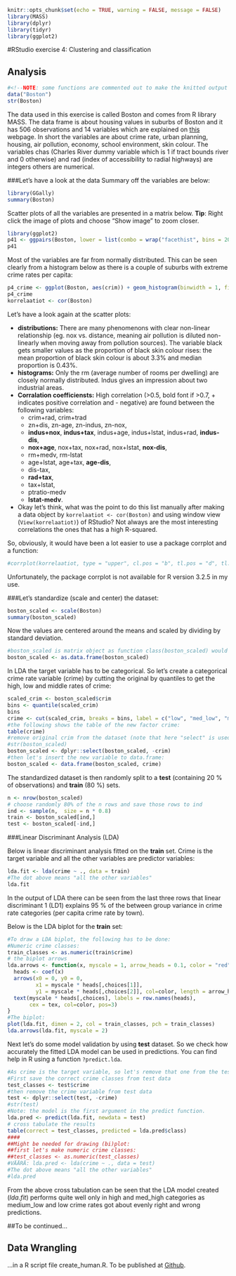 <!-- 
---
title: "RStudio exercise 4: Clustering and classification"
author: "Hans Hellén"
date: "Wed Nov 29 22:56:57 2017"
output: html_document
---
-->

```r
knitr::opts_chunk$set(echo = TRUE, warning = FALSE, message = FALSE)
library(MASS)
library(dplyr)
library(tidyr)
library(ggplot2)
```
#RStudio exercise 4: Clustering and classification

## Analysis
```r
#<!--NOTE: some functions are commented out to make the knitted output more simple.-->
data("Boston")
str(Boston)
```

The data used in this exercise is called Boston and comes from R library MASS. The data frame is about housing values in suburbs of Boston and it has 506 observations and 14 variables which are explained on [this](https://stat.ethz.ch/R-manual/R-devel/library/MASS/html/Boston.html) webpage. In short the variables are about crime rate, urban planning, housing, air pollution, economy, school environment, skin colour. The variables chas (Charles River dummy variable which is 1 if tract bounds river and 0 otherwise) and rad (index of accessibility to radial highways) are integers others are numerical. 

###Let's have a look at the data
Summary off the variables are below:
```r
library(GGally)
summary(Boston)
```

Scatter plots of all the variables are presented in a matrix below. **Tip**: Right click the image of plots and choose "Show image" to zoom closer. 
```r
library(ggplot2)
p41 <- ggpairs(Boston, lower = list(combo = wrap("facethist", bins = 20)))
p41
```


Most of the variables are far from normally distributed. This can be seen clearly from a histogram below as there is a couple of suburbs with extreme crime rates per capita: 
```r
p4_crime <- ggplot(Boston, aes(crim)) + geom_histogram(binwidth = 1, fill="purple", colour="red") + ggtitle("Histogram of per capita crime rate by town")
p4_crime
korrelaatiot <- cor(Boston)
```

Let's have a look again at the scatter plots:

* **distributions:** There are many phenomenons with clear non-linear relationship (eg. nox vs. distance, meaning air pollution is diluted non-linearly when moving away from pollution sources). The variable black gets smaller values as the proportion of black skin colour rises: the mean proportion of black skin colour is about 3.3% and median proportion is 0.43%. 
* **histograms:** Only the rm (average number of rooms per dwelling) are closely normally distributed. Indus gives an impression about two industrial areas. 
* **Corralation coefficiensts:** High correlation (>0.5, bold font if >0.7, + indicates positive correlation and - negative) are found between the following variables: 
    + crim+rad, crim+trad
    + zn+dis, zn-age, zn-indus, zn-nox, 
    + **indus+nox**, **indus+tax**, indus+age, indus+lstat, indus+rad, **indus-dis**,
    + **nox+age**, nox+tax, nox+rad, nox+lstat, **nox-dis**, 
    + rm+medv, rm-lstat
    + age+lstat, age+tax, **age-dis**, 
    + dis-tax, 
    + **rad+tax**, 
    + tax+lstat,
    + ptratio-medv
    + **lstat-medv**.
* Okay let's think, what was the point to do this list manually after making a data object by `korrelaatiot <- cor(Boston)` and using window view (`View(korrelaatiot)`) of RStudio? Not always are the most interesting correlations the ones that has a high R-squared. 

So, obviously, it would have been a lot easier to use a package corrplot and a function:
```r
#corrplot(korrelaatiot, type = "upper", cl.pos = "b", tl.pos = "d", tl.cex = 0.6, method="circle")
```
Unfortunately, the package corrplot is not available for R version 3.2.5 in my use. 

###Let's standardize (scale and center) the dataset:
```r
boston_scaled <- scale(Boston)
summary(boston_scaled)
```
Now the values are centered around the means and scaled by dividing by standard deviation. 

```r
#boston_scaled is matrix object as function class(boston_scaled) would tell. Let's change it to a data.frame:
boston_scaled <- as.data.frame(boston_scaled)
```
In LDA the target variable has to be categorical. So let's create a categorical crime rate variable (crime) by cutting the original by quantiles to get the high, low and middle rates of crime:
```r
scaled_crim <- boston_scaled$crim
bins <- quantile(scaled_crim)
bins
crime <- cut(scaled_crim, breaks = bins, label = c("low", "med_low", "med_high", "high"),  include.lowest = TRUE)
#the following shows the table of the new factor crime:
table(crime)
#remove original crim from the dataset (note that here "select" is used from a package dplyr)
#str(boston_scaled)
boston_scaled <- dplyr::select(boston_scaled, -crim)
#then let's insert the new variable to data.frame:
boston_scaled <- data.frame(boston_scaled, crime)
```
The standardized dataset is then randomly split to a **test** (containing 20 % of observations) and **train** (80 %) sets.
```r
n <- nrow(boston_scaled)
# choose randomly 80% of the n rows and save those rows to ind
ind <- sample(n,  size = n * 0.8)
train <- boston_scaled[ind,]
test <- boston_scaled[-ind,]
```

###Linear Discriminant Analysis (LDA)

Below is linear discriminant analysis fitted on the **train** set. Crime is the target variable and all the other variables are predictor variables: 
```r
lda.fit <- lda(crime ~ ., data = train)
#The dot above means "all the other variables"
lda.fit
```

In the output of LDA there can be seen from the last three rows that linear discriminant 1 (LD1) explains 95 % of the between group variance in crime rate categories (per capita crime rate by town).

Below is the LDA biplot for the **train** set:

```r
#To draw a LDA biplot, the following has to be done:
#Numeric crime classes:
train_classes <- as.numeric(train$crime)
# the biplot arrows
lda.arrows <- function(x, myscale = 1, arrow_heads = 0.1, color = "red", tex = 0.75, choices = c(1,2)){
  heads <- coef(x)
  arrows(x0 = 0, y0 = 0, 
         x1 = myscale * heads[,choices[1]], 
         y1 = myscale * heads[,choices[2]], col=color, length = arrow_heads)
  text(myscale * heads[,choices], labels = row.names(heads), 
       cex = tex, col=color, pos=3)
}
#The biplot:
plot(lda.fit, dimen = 2, col = train_classes, pch = train_classes)
lda.arrows(lda.fit, myscale = 2)
```

Next let's do some model validation by using **test** dataset. So we check how accurately the fitted LDA model can be used in predictions. You can find help in R using a function `?predict.lda`.
```r
#As crime is the target variable, so let's remove that one from the test dataset.
#First save the correct crime classes from test data
test_classes <- test$crime
#then remove the crime variable from test data
test <- dplyr::select(test, -crime)
#str(test)
#Note: the model is the first argument in the predict function. 
lda.pred <- predict(lda.fit, newdata = test)
# cross tabulate the results
table(correct = test_classes, predicted = lda.pred$class)
#### 
##Might be needed for drawing (bi)plot: 
##first let's make numeric crime classes:
##test_classes <- as.numeric(test_classes)
#VÄÄRÄ: lda.pred <- lda(crime ~ ., data = test)
#The dot above means "all the other variables"
#lda.pred
```

From the above cross tabulation can be seen that the LDA model created (*lda.fit*) performs quite well only in high and med_high categories as medium_low and low crime rates got about evenly right and wrong predictions.

##To be continued...

## Data Wrangling
...in a R script file create_human.R. To be published at [Github](https://github.com/daphnia/IODS-project/blob/master/data/create_human.R).